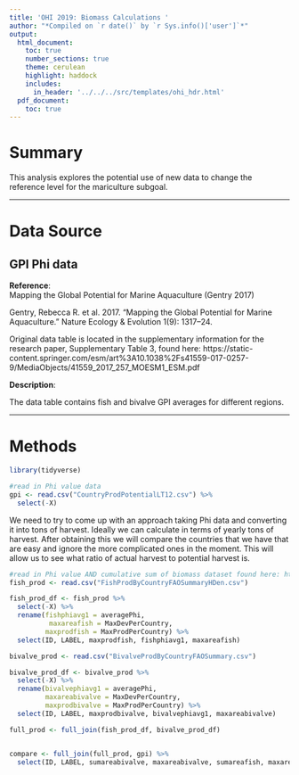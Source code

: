 ```yaml
---
title: 'OHI 2019: Biomass Calculations '
author: "*Compiled on `r date()` by `r Sys.info()['user']`*"
output: 
  html_document:
    toc: true
    number_sections: true
    theme: cerulean
    highlight: haddock
    includes: 
      in_header: '../../../src/templates/ohi_hdr.html'
  pdf_document:
    toc: true
---
```


# Summary
This analysis explores the potential use of new data to change the reference level for the mariculture subgoal.

***

# Data Source 

## GPI Phi data

**Reference**:      
Mapping the Global Potential for Marine Aquaculture (Gentry 2017)

Gentry, Rebecca R. et al. 2017. “Mapping the Global Potential for Marine Aquaculture.” Nature Ecology & Evolution 1(9): 1317–24.


Original data table is located in the supplementary information for the research paper, Supplementary Table 3, found here: https://static-content.springer.com/esm/art%3A10.1038%2Fs41559-017-0257-9/MediaObjects/41559_2017_257_MOESM1_ESM.pdf


**Description**:  

The data table contains fish and bivalve GPI averages for different regions. 

***
  
# Methods

```r
library(tidyverse)
```


```r
#read in Phi value data 
gpi <- read.csv("CountryProdPotentialLT12.csv") %>%
  select(-X)
```

We need to try to come up with an approach taking Phi data and converting it into tons of harvest. Ideally we can calculate in terms of yearly tons of harvest. After obtaining this we will compare the countries that we have that are easy and ignore the more complicated ones in the moment. This will allow us to see what ratio of actual harvest to potential harvest is.


```r
#read in Phi value AND cumulative sum of biomass dataset found here: https://knb.ecoinformatics.org/view/doi:10.5063/F1CF9N69
fish_prod <- read.csv("FishProdByCountryFAOSummaryHDen.csv")

fish_prod_df <- fish_prod %>%
  select(-X) %>%
  rename(fishphiavg1 = averagePhi,
          maxareafish = MaxDevPerCountry,
         maxprodfish = MaxProdPerCountry) %>%
  select(ID, LABEL, maxprodfish, fishphiavg1, maxareafish)

bivalve_prod <- read.csv("BivalveProdByCountryFAOSummary.csv")

bivalve_prod_df <- bivalve_prod %>%
  select(-X) %>%
  rename(bivalvephiavg1 = averagePhi,
         maxareabivalve = MaxDevPerCountry,
         maxprodbivalve = MaxProdPerCountry) %>%
  select(ID, LABEL, maxprodbivalve, bivalvephiavg1, maxareabivalve)

full_prod <- full_join(fish_prod_df, bivalve_prod_df)


compare <- full_join(full_prod, gpi) %>%
  select(ID, LABEL, sumareabivalve, maxareabivalve, sumareafish, maxareafish, maxprodbivalve)

```







